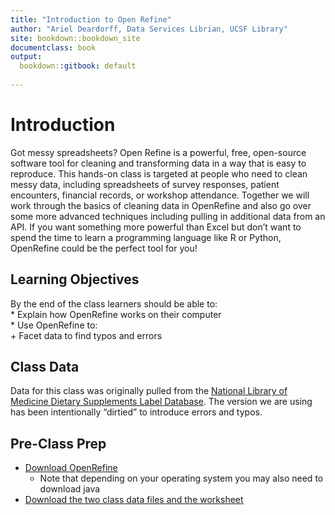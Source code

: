 ```yaml
---
title: "Introduction to Open Refine"
author: "Ariel Deardorff, Data Services Librian, UCSF Library"
site: bookdown::bookdown_site
documentclass: book
output:
  bookdown::gitbook: default
  
---
```

# Introduction
Got messy spreadsheets? Open Refine is a powerful, free, open-source software tool for cleaning and transforming data in a way that is easy to reproduce. This hands-on class is targeted at people who need to clean messy data, including spreadsheets of survey responses, patient encounters, financial records, or workshop attendance. Together we will work through the basics of cleaning data in OpenRefine and also go over some more advanced techniques including pulling in additional data from an API. If you want something more powerful than Excel but don't want to spend the time to learn a programming language like R or Python, OpenRefine could be the perfect tool for you! 

## Learning Objectives

By the end of the class learners should be able to:  
* Explain how OpenRefine works on their computer  
* Use OpenRefine to:  
    + Facet data to find typos and errors  

## Class Data
Data for this class was originally pulled from the [National Library of Medicine Dietary Supplements Label Database](https://datadiscovery.nlm.nih.gov/Drugs-and-Supplements/Dietary-Supplements-Label-Database-DSLD-Product-In/wp6t-qxsk). The version we are using has been intentionally “dirtied” to introduce errors and typos.

## Pre-Class Prep
* [Download OpenRefine](http://openrefine.org/download.html)
    + Note that depending on your operating system you may also need to download java
* [Download the two class data files and the worksheet](tiny.ucsf.edu/dsiopenrefine)
